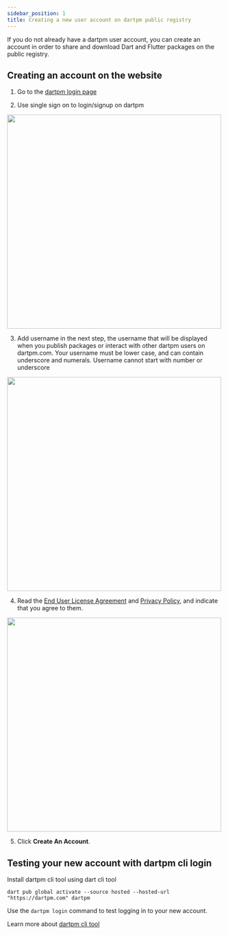 ```yaml
---
sidebar_position: 1
title: Creating a new user account on dartpm public registry
---
```



If you do not already have a dartpm user account, you can create an account in order to share and download Dart and Flutter packages on the public registry.

## Creating an account on the website

1. Go to the [dartpm login page](https://dartpm.com/login)

2. Use single sign on to login/signup on dartpm

<img src={loginSignupImg} width="500"/>

3. Add username in the next step, the username that will be displayed when you publish packages or interact with other dartpm users on dartpm.com. Your username must be lower case, and can contain underscore and numerals. Username cannot start with number or underscore

<img src={signupUsernameImg} width="500"/>

4. Read the [End User License Agreement](#) and [Privacy Policy](#), and indicate that you agree to them.

<img src={signupTermsImg} width="500"/>


5. Click **Create An Account**.

## Testing your new account with dartpm cli login

Install dartpm cli tool using dart cli tool

```
dart pub global activate --source hosted --hosted-url "https://dartpm.com" dartpm
```

Use the `dartpm login` command to test logging in to your new account.

Learn more about [dartpm cli tool](#)
